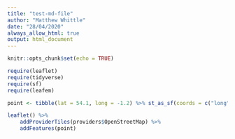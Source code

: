 ```yaml
---
title: "test-md-file"
author: "Matthew Whittle"
date: "28/04/2020"
always_allow_html: true
output: html_document
---
```


```r
knitr::opts_chunk$set(echo = TRUE)
```

```r
require(leaflet)
require(tidyverse)
require(sf)
require(leafem)
```

```r
point <- tibble(lat = 54.1, long = -1.2) %>% st_as_sf(coords = c("long", "lat"), crs = 4326)
```

```r
leaflet() %>% 
    addProviderTiles(providers$OpenStreetMap) %>%
    addFeatures(point)
 ```